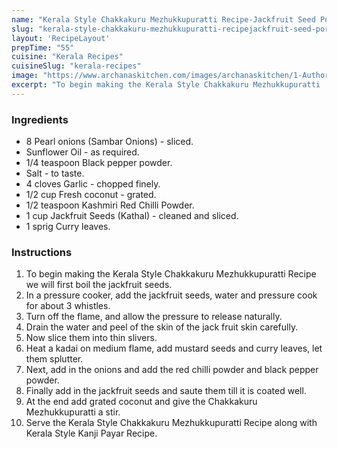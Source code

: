 ---
name: "Kerala Style Chakkakuru Mezhukkupuratti Recipe-Jackfruit Seed Poriyal"
slug: "kerala-style-chakkakuru-mezhukkupuratti-recipejackfruit-seed-poriyal"
layout: 'RecipeLayout'
prepTime: "55"
cuisine: "Kerala Recipes"
cuisineSlug: "kerala-recipes"
image: "https://www.archanaskitchen.com/images/archanaskitchen/1-Author/sibyl_sunitha/Kerala_Style_Chakkakaru_Mezhakkupurrakatti_Recipe_Jackfruit_Seed_Stir_Fry_Recipe_.jpg"
excerpt: "To begin making the Kerala Style Chakkakuru Mezhukkupuratti  Recipe we will first boil the jackfruit seeds"
---

### Ingredients

- 8 Pearl onions (Sambar Onions) - sliced.
- Sunflower Oil - as required.
- 1/4 teaspoon Black pepper powder.
- Salt - to taste.
- 4 cloves Garlic - chopped finely.
- 1/2 cup Fresh coconut - grated.
- 1/2 teaspoon Kashmiri Red Chilli Powder.
- 1 cup Jackfruit Seeds (Kathal) - cleaned and sliced.
- 1 sprig Curry leaves.

### Instructions

1. To begin making the Kerala Style Chakkakuru Mezhukkupuratti  Recipe we will first boil the jackfruit seeds.
1. In a pressure cooker, add the jackfruit seeds, water and pressure cook for about 3 whistles.
1. Turn off the flame, and allow the pressure to release naturally.
1. Drain the water and peel of  the skin of the jack fruit skin carefully.
1. Now slice them into thin slivers.
1. Heat a kadai on medium flame, add mustard seeds and curry leaves, let them splutter.
1. Next, add in the onions and add the red chilli powder and black pepper powder.
1. Finally add in the jackfruit seeds and saute them till it is coated well.
1. At the end add grated coconut and give the Chakkakuru Mezhukkupuratti  a stir.
1. Serve the Kerala Style Chakkakuru Mezhukkupuratti  Recipe along with Kerala Style Kanji Payar Recipe.

